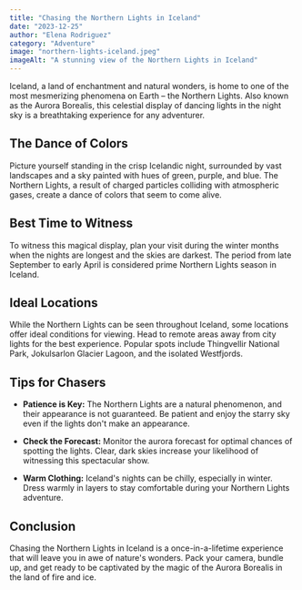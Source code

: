 ```yaml
---
title: "Chasing the Northern Lights in Iceland"
date: "2023-12-25"
author: "Elena Rodriguez"
category: "Adventure"
image: "northern-lights-iceland.jpeg"
imageAlt: "A stunning view of the Northern Lights in Iceland"
---
```


Iceland, a land of enchantment and natural wonders, is home to one of the most mesmerizing phenomena on Earth – the Northern Lights. Also known as the Aurora Borealis, this celestial display of dancing lights in the night sky is a breathtaking experience for any adventurer.

## The Dance of Colors

Picture yourself standing in the crisp Icelandic night, surrounded by vast landscapes and a sky painted with hues of green, purple, and blue. The Northern Lights, a result of charged particles colliding with atmospheric gases, create a dance of colors that seem to come alive.

## Best Time to Witness

To witness this magical display, plan your visit during the winter months when the nights are longest and the skies are darkest. The period from late September to early April is considered prime Northern Lights season in Iceland.

## Ideal Locations

While the Northern Lights can be seen throughout Iceland, some locations offer ideal conditions for viewing. Head to remote areas away from city lights for the best experience. Popular spots include Thingvellir National Park, Jokulsarlon Glacier Lagoon, and the isolated Westfjords.

## Tips for Chasers

- **Patience is Key:** The Northern Lights are a natural phenomenon, and their appearance is not guaranteed. Be patient and enjoy the starry sky even if the lights don't make an appearance.

- **Check the Forecast:** Monitor the aurora forecast for optimal chances of spotting the lights. Clear, dark skies increase your likelihood of witnessing this spectacular show.

- **Warm Clothing:** Iceland's nights can be chilly, especially in winter. Dress warmly in layers to stay comfortable during your Northern Lights adventure.

## Conclusion

Chasing the Northern Lights in Iceland is a once-in-a-lifetime experience that will leave you in awe of nature's wonders. Pack your camera, bundle up, and get ready to be captivated by the magic of the Aurora Borealis in the land of fire and ice.
